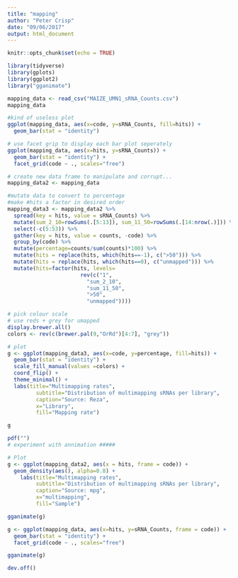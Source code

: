 ```yaml
---
title: "mapping"
author: "Peter Crisp"
date: "09/06/2017"
output: html_document
---
```


```r
knitr::opts_chunk$set(echo = TRUE)

library(tidyverse)
library(gplots)
library(ggplot2)
library("gganimate")

mapping_data <- read_csv("MAIZE_UMN1_sRNA_Counts.csv")
mapping_data

#kind of useless plot
ggplot(mapping_data, aes(x=code, y=sRNA_Counts, fill=hits)) +
  geom_bar(stat = "identity")

# use facet grip to display each bar plot seperately
ggplot(mapping_data, aes(x=hits, y=sRNA_Counts)) +
  geom_bar(stat = "identity") +
  facet_grid(code ~ ., scales="free")

# create new data frame to manipulate and corrupt...
mapping_data2 <- mapping_data

#mutate data to convert to percentage
#make #hits a factor in desired order
mapping_data3 <- mapping_data2 %>% 
  spread(key = hits, value = sRNA_Counts) %>%
  mutate(sum_2_10=rowSums(.[5:13]), sum_11_50=rowSums(.[14:nrow(.)])) %>%
  select(-c(5:53)) %>%
  gather(key = hits, value = counts, -code) %>%
  group_by(code) %>%
  mutate(percentage=counts/sum(counts)*100) %>%
  mutate(hits = replace(hits, which(hits==-1), c(">50"))) %>%
  mutate(hits = replace(hits, which(hits==0), c("unmapped"))) %>%
  mutate(hits=factor(hits, levels=
                       rev(c("1",
                         "sum_2_10",
                         "sum_11_50",
                         ">50",
                         "unmapped"))))

# pick colour scale
# use reds + grey for umapped
display.brewer.all()
colors <- rev(c(brewer.pal(9,"OrRd")[4:7], "grey"))

# plot
g <- ggplot(mapping_data3, aes(x=code, y=percentage, fill=hits)) +
  geom_bar(stat = "identity") +
  scale_fill_manual(values =colors) +
  coord_flip() +
  theme_minimal() +
  labs(title="Multimapping rates", 
         subtitle="Distribution of multimapping sRNAs per library",
         caption="Source: Reza",
         x="Library",
         fill="Mapping rate")

g

pdf("")
# experiment with annimation #####

# Plot
g <- ggplot(mapping_data2, aes(x = hits, frame = code)) + 
  geom_density(aes(), alpha=0.8) + 
    labs(title="Multimapping rates", 
         subtitle="Distribution of multimapping sRNAs per library",
         caption="Source: mpg",
         x="multimapping",
         fill="Sample")

gganimate(g)

g <- ggplot(mapping_data, aes(x=hits, y=sRNA_Counts, frame = code)) +
  geom_bar(stat = "identity") +
  facet_grid(code ~ ., scales="free")

gganimate(g)

dev.off()



```

